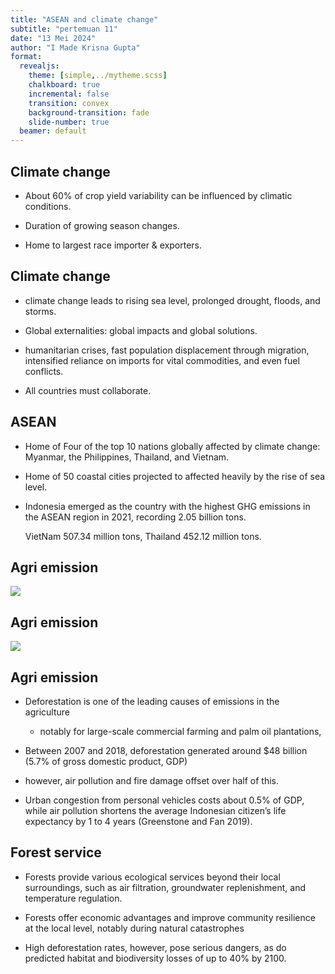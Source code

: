 ```yaml
---
title: "ASEAN and climate change"
subtitle: "pertemuan 11"
date: "13 Mei 2024"
author: "I Made Krisna Gupta"
format: 
  revealjs:
    theme: [simple,../mytheme.scss]
    chalkboard: true
    incremental: false
    transition: convex
    background-transition: fade
    slide-number: true
  beamer: default
---
```



## Climate change

- About 60% of crop yield variability can be influenced by climatic conditions.

- Duration of growing season changes.

- Home to largest race importer & exporters.

## Climate change

- climate change leads to rising sea level, prolonged drought, floods, and storms.

- Global externalities: global impacts and global solutions.

- humanitarian crises, fast population displacement through migration, intensified reliance on imports for vital commodities, and even fuel conflicts.

- All countries must collaborate.

## ASEAN

- Home of Four of the top 10 nations globally affected by climate change: Myanmar, the Philippines, Thailand, and Vietnam.

- Home of 50 coastal cities projected to affected heavily by the rise of sea level.

- Indonesia emerged as the country with the highest GHG emissions in the ASEAN region in 2021, recording 2.05 billion tons. 

    VietNam 507.34 million tons, Thailand  452.12 million tons.
    
## Agri emission

![](pic1.png)

## Agri emission

![](pic2.png)

## Agri emission {.m}

- Deforestation is one of the leading causes of emissions in the agriculture 

    - notably for large-scale commercial farming and palm oil plantations,

- Between 2007 and 2018, deforestation generated around \$48 billion (5.7% of gross domestic product, GDP)

- however, air pollution and fire damage offset over half of this.

- Urban congestion from personal vehicles costs about 0.5% of GDP, while air pollution shortens the average Indonesian citizen’s life expectancy by 1 to 4 years (Greenstone and Fan 2019). 

## Forest service {.m}

- Forests provide various ecological services beyond their local surroundings, such as air filtration, groundwater replenishment, and temperature regulation.

- Forests offer economic advantages and improve community resilience at the local level, notably during natural catastrophes

- High deforestation rates, however, pose serious dangers, as do predicted habitat and biodiversity losses of up to 40% by 2100.

## 